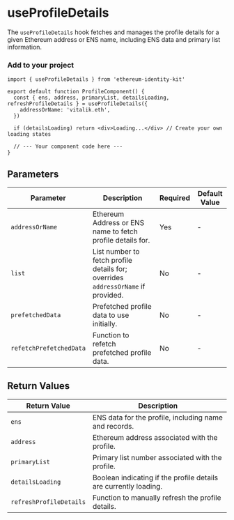 
# useProfileDetails

The `useProfileDetails` hook fetches and manages the profile details for a given Ethereum address or ENS name, including ENS data and primary list information.

### Add to your project

```tsx copy
import { useProfileDetails } from 'ethereum-identity-kit'

export default function ProfileComponent() {
  const { ens, address, primaryList, detailsLoading, refreshProfileDetails } = useProfileDetails({
    addressOrName: 'vitalik.eth',
  })

  if (detailsLoading) return <div>Loading...</div> // Create your own loading states

  // --- Your component code here ---
}
```

## Parameters

| Parameter               | Description                                                                      | Required | Default Value |
| ----------------------- | -------------------------------------------------------------------------------- | -------- | ------------- |
| `addressOrName`         | Ethereum Address or ENS name to fetch profile details for.                       | Yes      | -             |
| `list`                  | List number to fetch profile details for; overrides `addressOrName` if provided. | No       | -             |
| `prefetchedData`        | Prefetched profile data to use initially.                                        | No       | -             |
| `refetchPrefetchedData` | Function to refetch prefetched profile data.                                     | No       | -             |

## Return Values

| Return Value            | Description                                                      |
| ----------------------- | ---------------------------------------------------------------- |
| `ens`                   | ENS data for the profile, including name and records.            |
| `address`               | Ethereum address associated with the profile.                    |
| `primaryList`           | Primary list number associated with the profile.                 |
| `detailsLoading`        | Boolean indicating if the profile details are currently loading. |
| `refreshProfileDetails` | Function to manually refresh the profile details.                |
